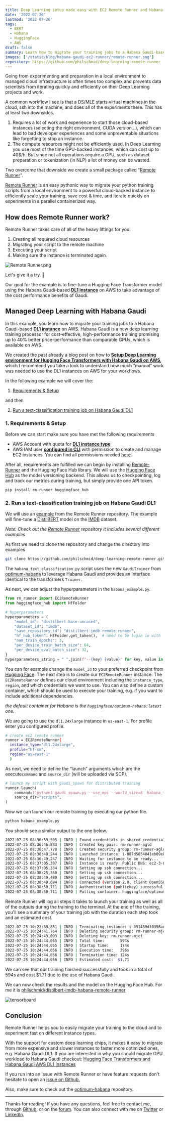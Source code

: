 ```yaml
---
title: Deep Learning setup made easy with EC2 Remote Runner and Habana Gaudi
date: '2022-07-26'
lastmod: '2022-07-26'
tags:
  - BERT
  - Habana
  - HuggingFace
  - AWS
draft: false
summary: Learn how to migrate your training jobs to a Habana Gaudi-based DL1 instance on AWS using EC2 Remote Runner.
images: ['/static/blog/habana-gaudi-ec2-runner/remote-runner.png']
repository: https://github.com/philschmid/deep-learning-remote-runner
---
```


Going from experimenting and preparation in a local environment to managed cloud infrastructure is often times too complex and prevents data scientists from iterating quickly and efficiently on their Deep Learning projects and work.

A common workflow I see is that a DS/MLE starts virtual machines in the cloud, ssh into the machine, and does all of the experiments there. This has at least two downsides.

1. Requires a lot of work and experience to start those cloud-based instances (selecting the right environment, CUDA version…), which can lead to bad developer experiences and some unpreventable situations like forgetting to stop an instance.
2. The compute resources might not be efficiently used. In Deep Learning you use most of the time GPU-backed instances, which can cost up to 40$/h. But since not all operations require a GPU, such as dataset preparation or tokenization (in NLP) a lot of money can be wasted.

Two overcome that downside we create a small package called “[Remote Runner](https://github.com/philschmid/deep-learning-remote-runner)”.

[Remote Runner](https://github.com/philschmid/deep-learning-remote-runner) is an easy pythonic way to migrate your python training scripts from a local environment to a powerful cloud-backed instance to efficiently scale your training, save cost & time, and iterate quickly on experiments in a parallel containerized way.

## How does Remote Runner work?

Remote Runner takes care of all of the heavy liftings for you:

1. Creating all required cloud resources
2. Migrating your script to the remote machine
3. Executing your script
4. Making sure the instance is terminated again.

![Remote Runner.png](/static/blog/habana-gaudi-ec2-runner/remote-runner.png)

Let's give it a try. 🚀

Our goal for the example is to fine-tune a Hugging Face Transformer model using the Habana Gaudi-based **[DL1 instance](https://aws.amazon.com/ec2/instance-types/dl1/)** on AWS to take advantage of the cost performance benefits of Gaudi.

## Managed Deep Learning with Habana Gaudi

In this example, you learn how to migrate your training jobs to a Habana Gaudi-based **[DL1 instance](https://aws.amazon.com/ec2/instance-types/dl1/)** on AWS. Habana Gaudi is a new deep learning training processor for cost-effective, high-performance training promising up to 40% better price-performance than comparable GPUs, which is available on AWS.

We created the past already a blog post on how to **[Setup Deep Learning environment for Hugging Face Transformers with Habana Gaudi on AWS](https://www.philschmid.de/getting-started-habana-gaudi),** which I recommend you take a look to understand how much “manual” work was needed to use the DL1 instances on AWS for your workflows.

In the following example we will cover the:

1. [Requirements & Setup](#1-requirements--setup)

and then

2. [Run a text-classification training job on Habana Gaudi DL1](#2-run-a-text-classification-training-job-on-habana-gaudi-dl1)

### 1. Requirements & Setup

Before we can start make sure you have met the following requirements

- AWS Account with quota for **[DL1 instance type](https://aws.amazon.com/ec2/instance-types/dl1/)**
- AWS IAM user **[configured in CLI](https://docs.aws.amazon.com/cli/latest/userguide/cli-chap-configure.html)** with permission to create and manage EC2 instances. You can find all permissions needed [here](https://github.com/philschmid/deep-learning-remote-runner#getting-started).

After all, requirements are fulfilled we can begin by installing [Remote-Runner](https://github.com/philschmid/deep-learning-remote-runner#getting-started) and the Hugging Face Hub library. We will use the [Hugging Face Hub](https://huggingface.co/) as the model versioning backend. This allows us to checkpointing, log and track our metrics during training, but simply provide one API token.

```bash
pip install rm-runner huggingface_hub
```

### 2. Run a text-classification training job on Habana Gaudi DL1

We will use an [example](https://github.com/philschmid/deep-learning-remote-runner/tree/main/examples) from the Remote Runner repository. The example will fine-tune a [DistilBERT](https://www.notion.so/Deep-Learning-Setup-made-easy-with-EC2-Remote-runner-and-Habana-Gaudi-685f715094de4673b6078768030cc9c6) model on the [IMDB](https://www.notion.so/Deep-Learning-Setup-made-easy-with-EC2-Remote-runner-and-Habana-Gaudi-685f715094de4673b6078768030cc9c6) dataset.

_Note: Check out the [Remote Runner](https://github.com/philschmid/deep-learning-remote-runner/tree/main/examples) repository it includes several different examples_

As first we need to clone the repository and change the directory into examples

```bash
git clone https://github.com/philschmid/deep-learning-remote-runner.git && cd deep-learning-remote-runner/examples
```

The `habana_text_classification.py` script uses the new `GaudiTrainer` from [optimum-habana](https://huggingface.co/docs/optimum/main/en/habana_index) to leverage Habana Gaudi and provides an interface identical to the transformers `Trainer`.

As next, we can adjust the hyperparameters in the `habana_example.py`.

```python
from rm_runner import EC2RemoteRunner
from huggingface_hub import HfFolder

# hyperparameters
hyperparameters = {
    "model_id": "distilbert-base-uncased",
    "dataset_id": "imdb",
    "save_repository_id": "distilbert-imdb-remote-runner",
    "hf_hub_token": HfFolder.get_token(),  # need to be login in with `huggingface-cli login`
    "num_train_epochs": 3,
    "per_device_train_batch_size": 64,
    "per_device_eval_batch_size": 32,
}
hyperparameters_string = " ".join(f"--{key} {value}" for key, value in hyperparameters.items())

```

You can for example change the `model_id` to your preferred checkpoint from [Hugging Face](https://huggingface.co/models). The next step is to create our `EC2RemoteRunner` instance. The `EC2RemoteRunner` defines our cloud environment including the `instance_type`, `region`, and which credentials we want to use. You can also define a custom container, which should be used to execute your training, e.g. if you want to include additional dependencies.

_the default container for Habana is the `huggingface/optimum-habana:latest` one._

We are going to use the `dl1.24xlarge` instance in `us-east-1`. For profile enter you configured profile.

```bash
# create ec2 remote runner
runner = EC2RemoteRunner(
  instance_type="dl1.24xlarge",
  profile="hf-sm",
  region="us-east-1"
  )
```

As next, we need to define the “launch” arguments which are the execute`command` and `source_dir` (will be uploaded via SCP).

```python
# launch my script with gaudi_spawn for distributed training
runner.launch(
    command=f"python3 gaudi_spawn.py --use_mpi --world_size=8  habana_text_classification.py {hyperparameters_string}",
    source_dir="scripts",
)
```

Now we can launch our remote training by executing our python file.

```bash
python habana_example.py
```

You should see a similar output to the one below.

```bash
2022-07-25 08:36:39,505 | INFO | Found credentials in shared credentials file: ~/.aws/credentials
2022-07-25 08:36:46,883 | INFO | Created key pair: rm-runner-agld
2022-07-25 08:36:47,778 | INFO | Created security group: rm-runner-agld
2022-07-25 08:36:49,244 | INFO | Launched instance: i-087d5654841eb09e8
2022-07-25 08:36:49,247 | INFO | Waiting for instance to be ready...
2022-07-25 08:37:05,307 | INFO | Instance is ready. Public DNS: ec2-3-84-58-86.compute-1.amazonaws.com
2022-07-25 08:37:05,334 | INFO | Setting up ssh connection...
2022-07-25 08:38:25,360 | INFO | Setting up ssh connection...
2022-07-25 08:38:49,480 | INFO | Setting up ssh connection...
2022-07-25 08:38:49,694 | INFO | Connected (version 2.0, client OpenSSH_8.2p1)
2022-07-25 08:38:50,711 | INFO | Authentication (publickey) successful!
2022-07-25 08:38:50,711 | INFO | Pulling container: huggingface/optimum-habana:latest...
```

Remote Runner will log all steps it takes to launch your training as well as all of the outputs during the training to the terminal. At the end of the training, you'll see a summary of your training job with the duration each step took and an estimated cost.

```bash
2022-07-25 10:22:38,851 | INFO | Terminating instance: i-091459df0356ae68b
2022-07-25 10:24:41,764 | INFO | Deleting security group: rm-runner-mjcf
2022-07-25 10:24:43,093 | INFO | Deleting key: rm-runner-mjcf
2022-07-25 10:24:44,055 | INFO | Total time:       594s
2022-07-25 10:24:44,055 | INFO | Startup time:     174s
2022-07-25 10:24:44,056 | INFO | Execution time:   296s
2022-07-25 10:24:44,056 | INFO | Termination time: 124s
2022-07-25 10:24:44,056 | INFO | Estimated cost:  $1.71
```

We can see that our training finished successfully and took in a total of 594s and cost $1.71 due to the use of Habana Gaudi.

We can now check the results and the model on the Hugging Face Hub. For me it is [philschmid/distilbert-imdb-habana-remote-runner](https://huggingface.co/philschmid/distilbert-imdb-habana-remote-runner)

![tensorboard](/static/blog/habana-gaudi-ec2-runner/tensorboard.png)

## Conclusion

Remote Runner helps you to easily migrate your training to the cloud and to experiment fast on different instance types.

With the support for custom deep learning chips, it makes it easy to migrate from more expensive and slower instances to faster more optimized ones, e.g. Habana Gaudi DL1. If you are interested in why you should migrate GPU workload to Habana Gaudi checkout: [Hugging Face Transformers and Habana Gaudi AWS DL1 Instances](https://www.philschmid.de/habana-distributed-training)

If you run into an issue with Remote Runner or have feature requests don't hesitate to open an [issue on Github.](https://github.com/philschmid/deep-learning-remote-runner/issues)

Also, make sure to check out the [optimum-habana](https://github.com/huggingface/optimum-habana/tree/main/examples) repository.

---

Thanks for reading! If you have any questions, feel free to contact me, through [Github](https://github.com/huggingface/transformers), or on the [forum](https://discuss.huggingface.co/c/optimum/59). You can also connect with me on [Twitter](https://twitter.com/_philschmid) or [LinkedIn](https://www.linkedin.com/in/philipp-schmid-a6a2bb196/).
